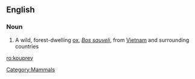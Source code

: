 ==English==

===Noun===
{{wikipedia}}
{{en-noun}}

# A wild, forest-dwelling [[ox]], ''[[Bos sauveli]]'', from [[Vietnam]] and surrounding countries
[[Category:Mammals]]
[[ro:kouprey]]